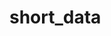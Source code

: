 # short_data


<ul className="grid grid-cols-1 md:grid-cols-2 lg:grid-cols-3 xl:grid-cols-4 gap-4 -ml-6"> 
<ReferenceCard title="borrowed " description=" Displays history of borrowed shares available and fee.
" url="/bot/reference/telegram/short_data/borrowed " />
<ReferenceCard title="hsi " description=" Show top high short interest stocks of over 20% ratio.
" url="/bot/reference/telegram/short_data/hsi " />
<ReferenceCard title="shortrate " description=" Display Short shares spot borrow rate sourced from Interactive Brokers
" url="/bot/reference/telegram/short_data/shortrate " />
<ReferenceCard title="shortvol " description=" Graph of 30 day history of short volume vs vol.
" url="/bot/reference/telegram/short_data/shortvol " />
<ReferenceCard title="topshortvol " description=" Top 15 Short Interest Stocks per Finra
" url="/bot/reference/telegram/short_data/topshortvol " />
</ul>